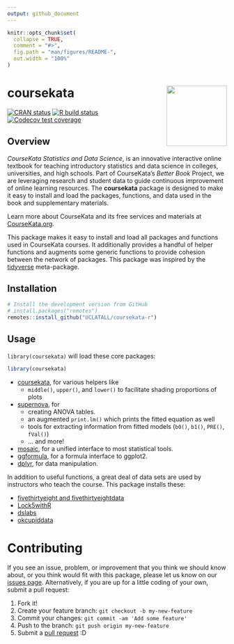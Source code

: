 ```yaml
---
output: github_document
---
```


<!-- README.md is generated from README.Rmd. Please edit that file -->

```r
knitr::opts_chunk$set(
  collapse = TRUE,
  comment = "#>",
  fig.path = "man/figures/README-",
  out.width = "100%"
)
```

# coursekata <img src='man/figures/logo.png' align="right" height="138.5" />

<!-- badges: start -->
[![CRAN status](https://www.r-pkg.org/badges/version/coursekata)](https://CRAN.R-project.org/package=coursekata)
[![R build status](https://github.com/UCLATALL/coursekata-r/workflows/R-CMD-check/badge.svg)](https://github.com/UCLATALL/coursekata-r/actions)
[![Codecov test coverage](https://codecov.io/gh/UCLATALL/coursekata-r/branch/master/graph/badge.svg)](https://codecov.io/gh/UCLATALL/coursekata-r?branch=master)
<!-- badges: end -->


## Overview

*CourseKata Statistics and Data Science*, is an innovative interactive online textbook for teaching introductory statistics and data science in colleges, universities, and high schools. Part of CourseKata’s *Better Book* Project, we are leveraging research and student data to guide continuous improvement of online learning resources. The **coursekata** package is designed to make it easy to install and load the packages, functions, and data used in the book and supplementary materials.

Learn more about CourseKata and its free services and materials at [CourseKata.org](https://coursekata.org/).

This package makes it easy to install and load all packages and functions used in CourseKata courses. It additionally provides a handful of helper functions and augments some generic functions to provide cohesion between the network of packages. This package was inspired by the [tidyverse](https://tidyverse.tidyverse.org) meta-package. 


## Installation

```r
# Install the development version from GitHub
# install.packages("remotes")
remotes::install_github("UCLATALL/coursekata-r")
```


## Usage

`library(coursekata)` will load these core packages: 

```r
library(coursekata)
```

* [coursekata](https://github.com/UCLATALL/coursekata_core), for various helpers like
  - `middle()`, `upper()`, and `lower()` to facilitate shading proportions of plots
* [supernova](https://github.com/UCLATALL/supernova), for 
  - creating ANOVA tables.
  - an augmented `print.lm()` which prints the fitted equation as well
  - tools for extracting information from fitted models (`b0()`, `b1()`, `PRE()`, `fVal()`)
  - … and more!
* [mosaic](https://projectmosaic.github.io/mosaic/), for a unified interface to most statistical tools.
* [ggformula](https://projectmosaic.github.io/ggformula/), for a formula interface to ggplot2.
* [dplyr](https://dplyr.tidyverse.org), for data manipulation.

In addition to useful functions, a great deal of data sets are used by instructors who teach the course. This package installs these:

* [fivethirtyeight and fivethirtyeightdata](https://cran.r-project.org/web/packages/fivethirtyeight/vignettes/fivethirtyeight.html)
* [Lock5withR](https://github.com/rpruim/Lock5withR)
* [dslabs](https://github.com/rafalab/dslabs)
* [okcupiddata](https://github.com/rudeboybert/okcupiddata)


# Contributing

If you see an issue, problem, or improvement that you think we should know about, or you think would fit with this package, please let us know on our [issues page](https://github.com/UCLATALL/supernova/issues). Alternatively, if you are up for a little coding of your own, submit a pull request:

1. Fork it!
2. Create your feature branch: ```git checkout -b my-new-feature```
3. Commit your changes: ```git commit -am 'Add some feature'```
4. Push to the branch: ```git push origin my-new-feature```
5. Submit a [pull request](https://github.com/UCLATALL/supernova/pulls) :D
